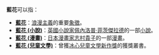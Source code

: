 '''藍花'''可以指：

*'''[[藍花|藍花]]'''：[[浪漫主義|浪漫主義]]的重要[[象徵|象徵]]。
*'''[[藍花_(小說)|藍花 (小說)]]'''：[[英國|英國]][[小說家|小說家]][[佩內洛普·菲茨傑拉德|佩內洛普·菲茨傑拉德]]的一部[[小說|小說]]。
*'''[[藍花_(漫畫)|藍花 (漫畫)]]'''：[[日本|日本]][[漫畫家|漫畫家]][[志村貴子|志村貴子]]的一部[[漫畫|漫畫]]。
*'''[[藍花_(兒童文學)|藍花 (兒童文學)]]'''：曾獲[[冰心兒童文學新作獎|冰心兒童文學新作獎]]的獲獎叢書。

{{消歧義|CAT=二字消歧義}}
